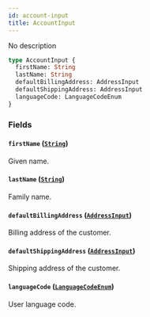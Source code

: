 ```yaml
---
id: account-input
title: AccountInput
---
```


No description

```graphql
type AccountInput {
  firstName: String
  lastName: String
  defaultBillingAddress: AddressInput
  defaultShippingAddress: AddressInput
  languageCode: LanguageCodeEnum
}
```

### Fields

#### `firstName` ([`String`](/docs/developer/api-reference/scalars/string))

Given name.

#### `lastName` ([`String`](/docs/developer/api-reference/scalars/string))

Family name.

#### `defaultBillingAddress` ([`AddressInput`](/docs/developer/api-reference/inputs/address-input))

Billing address of the customer.

#### `defaultShippingAddress` ([`AddressInput`](/docs/developer/api-reference/inputs/address-input))

Shipping address of the customer.

#### `languageCode` ([`LanguageCodeEnum`](/docs/developer/api-reference/enums/language-code-enum))

User language code.
